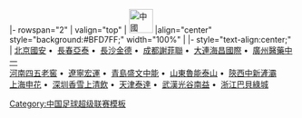 <noinclude>{{fb start}}</noinclude>
{{fb inner start}}
|- rowspan="2"
| valign="top" | [[File:Flag of the People's Republic of China.svg|42px|中國]] 
|align="center" style="background:#BFD7FF;" width="100%" | {{Tnavbar-header|'''[[2008年中國足球超級聯賽|2008年]][[中國足球超級聯賽]]'''|2008中超}}
{{fb inner end}}
{{fb inner start}} 
|- style="text-align:center;"
|
[[北京國安足球俱樂部|北京國安]]&nbsp;•&nbsp;
[[長春亞泰足球俱樂部|長春亞泰]]&nbsp;•&nbsp;
[[長沙金德足球俱樂部|長沙金德]]&nbsp;•&nbsp;
[[成都謝菲聯足球俱樂部|成都謝菲聯]]&nbsp;•&nbsp;
[[大連实德足球俱樂部|大連海昌國際]]&nbsp;•&nbsp;
[[廣州醫藥足球俱樂部|廣州醫藥中一]]
<br>
[[河南建業足球俱樂部|河南四五老窖]]&nbsp;•&nbsp;
[[遼寧足球俱樂部|遼寧宏運]]&nbsp;•&nbsp;
[[青島中能足球俱樂部|青島盛文中能]]&nbsp;•&nbsp;
[[山東魯能泰山足球俱樂部|山東魯能泰山]]&nbsp;•&nbsp;
[[陕西宝荣浐灞足球俱乐部|陝西中新滻灞]]
<br>
[[上海申花足球俱樂部|上海申花]]&nbsp;•&nbsp;
[[深圳香雪上清飲足球俱樂部|深圳香雪上清飲]]&nbsp;•&nbsp;
[[天津泰達足球俱樂部|天津泰達]]&nbsp;•&nbsp;
[[湖北武漢職業足球俱樂部|武漢光谷南益]]&nbsp;•&nbsp;
[[杭州綠城足球俱樂部|浙江巴貝綠城]]
{{fb inner end}}<noinclude>
{{fb end}}
{{using fb}}
</noinclude>
<noinclude>[[Category:中国足球超级联赛模板]]</noinclude>